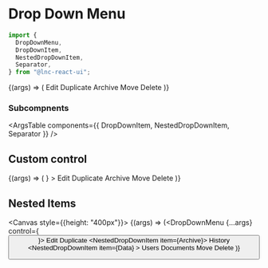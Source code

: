 
<Meta title="Data display/Drop Down Menu" component={DropDownMenu} />

# Drop Down Menu

```jsx
import {
  DropDownMenu,
  DropDownItem,
  NestedDropDownItem,
  Separator,
} from "@lnc-react-ui";
```

<Canvas>
  <Story name="Default" args={{}}>
    {(args) => (
      <DropDownMenu {...args} control={"Options"}>
        <DropDownItem icon="pen">Edit</DropDownItem>
        <DropDownItem icon="clone">Duplicate</DropDownItem>
        <Separator />
        <DropDownItem icon="archive">Archive</DropDownItem>
        <DropDownItem icon="arrow-right">Move</DropDownItem>
        <Separator />
        <DropDownItem icon="trash">Delete</DropDownItem>
      </DropDownMenu>
    )}
  </Story>
</Canvas>

<ArgsTable story="Default" />

### Subcompnents

<ArgsTable components={{ DropDownItem, NestedDropDownItem, Separator }} />

## Custom control

<Canvas>
  <Story name="Custom Control" args={{}}>
    {(args) => (
      <DropDownMenu
        {...args}
        control={
          <Button
            type={"outline"}
            borderRadius={"curved"}
            text="Options"
            trailingIcon="angle-down"
          />
        }
      >
        <DropDownItem icon="pen">Edit</DropDownItem>
        <DropDownItem icon="clone">Duplicate</DropDownItem>
        <Separator />
        <DropDownItem icon="archive" disabled>Archive</DropDownItem>
        <DropDownItem icon="arrow-right">Move</DropDownItem>
        <Separator />
        <DropDownItem icon="trash">Delete</DropDownItem>
      </DropDownMenu>
    )}
  </Story>
</Canvas>

## Nested Items

<Canvas  style={{height: "400px"}}>
  <Story name="NestedItems" args={{}}>
    {(args) => (<DropDownMenu {...args} control={<Button text="Options" trailingIcon="angle-down"/>}>
       <DropDownItem icon="pen">Edit</DropDownItem>
        <DropDownItem icon="clone">Duplicate</DropDownItem>
        <Separator />
        <NestedDropDownItem item={<DropDownItem icon="archive">Archive</DropDownItem>}>
          <DropDownItem icon="clock">History</DropDownItem>
          <NestedDropDownItem
            item={<DropDownItem icon="pen">Data</DropDownItem>}
          >
            <DropDownItem icon="users">Users</DropDownItem>
            <DropDownItem icon="file">Documents</DropDownItem>
          </NestedDropDownItem>
           <DropDownItem icon="arrow-right">Move</DropDownItem>
        </NestedDropDownItem>
        <Separator />
        <DropDownItem icon="trash">Delete</DropDownItem>
      </DropDownMenu>
    )}
  </Story>
</Canvas>
